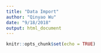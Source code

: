 ```yaml
---
title: "Data Import"
author: "Qinyao Wu"
date: "9/18/2018"
output: html_document
---
```


```r
knitr::opts_chunk$set(echo = TRUE)
```

